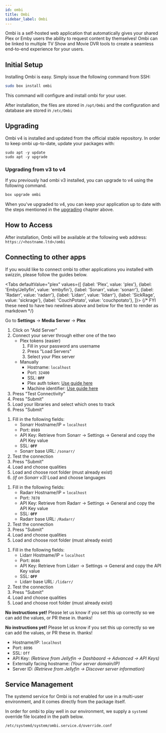 ```yaml
---
id: ombi
title: Ombi
sidebar_label: Ombi
---
```


Ombi is a self-hosted web application that automatically gives your shared Plex or Emby users the ability to request content by themselves! Ombi can be linked to multiple TV Show and Movie DVR tools to create a seamless end-to-end experience for your users. 

## Initial Setup

Installing Ombi is easy. Simply issue the following command from SSH:

```bash main
sudo box install ombi
```

This command will configure and install ombi for your user.

After installation, the files are stored in `/opt/Ombi` and the configuration and database are stored in `/etc/Ombi`

## Upgrading

Ombi v4 is installed and updated from the official stable repository. In order to keep ombi up-to-date, update your packages with:

```
sudo apt -y update
sudo apt -y upgrade
```

### Upgrading from v3 to v4
If you previously had ombi v3 installed, you can upgrade to v4 using the following command.
```bash
box upgrade ombi
```
When you've upgraded to v4, you can keep your application up to date with the steps mentioned in the [upgrading](#upgrading) chapter above.

## How to Access

After installation, Ombi will be available at the following web address: `https://<hostname.ltd>/ombi`

## Connecting to other apps

If you would like to connect ombi to other applications you installed with swizzin, please follow the guides below.


<Tabs
  defaultValue="plex"
  values={[
    {label: 'Plex', value: 'plex'},
    {label: 'Emby/Jellyfin', value: 'embyfin'},
    {label: 'Sonarr', value: 'sonarr'},
    {label: 'Radarr', value: 'radarr'},
    {label: 'Lidarr', value: 'lidarr'},
    {label: 'SickRage', value: 'sickrage'},
    {label: 'CouchPotato', value: 'couchpotato'},
  ]}>
  {/* FYI these need to have two newlines above and below for the text to render as markdown */}
  <TabItem value="plex">


  Go to **Settings** -> **Media Server** -> **Plex**
  
  1. Click on "Add Server"
  2. Connect your server through either one of the two
     - Plex tokens (easier)
       1. Fill in your password ans username
       1. Press "Load Servers"
       1. Select your Plex server
     - Manually
       - Hostname: `localhost`
       - Port: `32400`
       - SSL: **`OFF`**
       - Plex auth token: [Use guide here](https://support.plex.tv/articles/204059436-finding-an-authentication-token-x-plex-token/)
       - Machine identifier: [Use guide here](https://forums.plex.tv/t/extract-machine-id-from-database-due-missing-preferences-xml/520080/3)
  3. Press "Test Connectivity"
  3. Press "Submit"
  4. Load your libraries and select which ones to track
  3. Press "Submit"  


  </TabItem>
  <TabItem value="sonarr">
  

  1. Fill in the following fields:
     - Sonarr Hostname/IP = `localhost`
     - Port: `8989`
     - API Key: Retrieve from Sonarr -> Settings -> General and copy the API Key value
     - SSL: **`OFF`**
     - Sonarr base URL: `/sonarr/`
  2. Test the connection
  3. Press "Submit"
  4. Load and choose qualities
  5. Load and choose root folder (must already exist)
  6. _(if on Sonarr v3)_ Load and choose languages


  </TabItem>
    <TabItem value="radarr">
  

  1. Fill in the following fields:
     - Radarr Hostname/IP = `localhost`
     - Port: `7878`
     - API Key: Retrieve from Radarr -> Settings -> General and copy the API Key value
     - SSL: **`OFF`**
     - Radarr base URL: `/Radarr/`
  2. Test the connection
  3. Press "Submit"
  4. Load and choose qualities
  5. Load and choose root folder (must already exist)

  </TabItem>    
  <TabItem value="lidarr">
  

  1. Fill in the following fields:
     - Lidarr Hostname/IP = `localhost`
     - Port: `8686`
     - API Key: Retrieve from Lidarr -> Settings -> General and copy the API Key value
     - SSL: **`OFF`**
     - Lidarr base URL: `/lidarr/`
  2. Test the connection
  3. Press "Submit"
  4. Load and choose qualities
  5. Load and choose root folder (must already exist)


  </TabItem>
  <TabItem value="sickrage">
  

  
  **No instructions yet!** Please let us know if you set this up correctly so we can add the values, or PR these in. thanks!
  


  </TabItem>
  <TabItem value="couchpotato">
  

  
  **No instructions yet!** Please let us know if you set this up correctly so we can add the values, or PR these in. thanks!
  


  </TabItem>
    <TabItem value="embyfin">

  - Hostname/IP: `localhost`
  - Port: `8096`
  - SSL: `Off`
  - API Key: _(Retrieve from Jellyfin -> Dashbaord -> Advanced -> API Keys)_
  - Externally facing hostname: _(Your server domain/IP)_
  - Server ID: _(Retrieve from Jellyfin -> Discover server information)_


  </TabItem>

</Tabs>


## Service Management

The systemd service for Ombi is not enabled for use in a multi-user environment, and it comes directly from the package itself.

In order for ombi to play well in our environment, we supply a `systemd` override file located in the path below.

```
/etc/systemd/system/ombi.service.d/override.conf
```


<SystemdTabs service="ombi"/>

